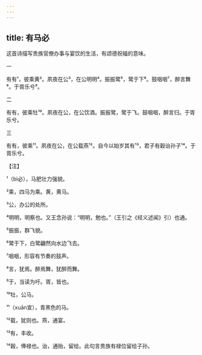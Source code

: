 ```yaml
---
---
---
```

title: 有马必
---







这首诗描写贵族官僚办事与宴饮的生活，有颂德祝福的意味。





一


有有¹，彼乘黄²。夙夜在公³，在公明明⁴。振振鹭⁵，鹭于下⁶。鼓咽咽⁷，醉言舞⁸。于胥乐兮⁹。





二


有有，彼乘牡¹⁰。夙夜在公，在公饮酒。振振鹭，鹭于飞。鼓咽咽，醉言归。于胥乐兮。





三


有有，彼乘¹¹。夙夜在公，在公载燕¹²。自今以始岁其有¹³，君子有穀诒孙子¹⁴。于胥乐兮。





【注】


¹（bì必），马肥壮力强貌。

²乘，四马为乘。黄，黄马。

³公，办公的处所。

⁴明明，明察也。又王念孙说：“明明，勉也。”（王引之《经义述闻》引）也通。

⁵振振，群飞貌。

⁶鹭于下，白鹭翩然向水边飞去。

⁷咽咽，形容有节奏的鼓声。

⁸言，犹焉。醉焉舞，犹醉而舞。

⁹于，当读为吁。胥，皆也。

¹⁰牡，公马。

¹¹（xuān宣），青黑色的马。

¹²载，犹则也。燕，通宴。

¹³有，丰收。

¹⁴穀，俸禄也。诒，通贻，留给。此句言贵族有禄位留给子孙。